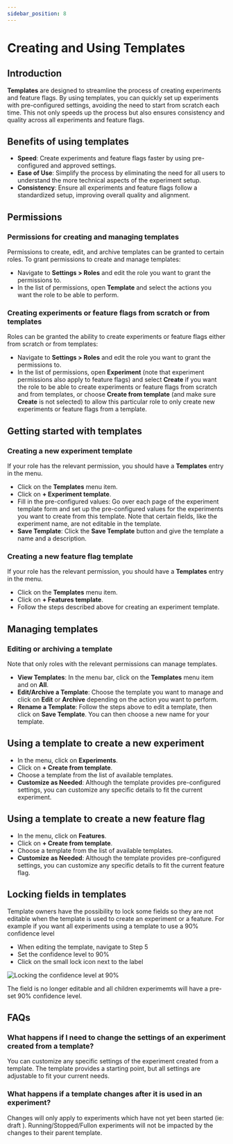 ```yaml
---
sidebar_position: 8
---
```



# Creating and Using Templates

## Introduction
**Templates** are designed to streamline the process of creating experiments and feature flags. By using templates, you can quickly set up experiments with pre-configured settings, avoiding the need to start from scratch each time. This not only speeds up the process but also ensures consistency and quality across all experiments and feature flags.

## Benefits of using templates
- **Speed**: Create experiments and feature flags faster by using pre-configured and approved settings.
- **Ease of Use**: Simplify the process by eliminating the need for all users to understand the more technical aspects of the experiment setup.
- **Consistency**: Ensure all experiments and feature flags follow a standardized setup, improving overall quality and alignment.

## Permissions

### Permissions for creating and managing templates
Permissions to create, edit, and archive templates can be granted to certain roles. To grant permissions to create and manage templates:
- Navigate to **Settings > Roles** and edit the role you want to grant the permissions to.
- In the list of permissions, open **Template** and select the actions you want the role to be able to perform.

### Creating experiments or feature flags from scratch or from templates
Roles can be granted the ability to create experiments or feature flags either from scratch or from templates:
- Navigate to **Settings > Roles** and edit the role you want to grant the permissions to.
- In the list of permissions, open **Experiment** (note that experiment permissions also apply to feature flags) and select **Create** if you want the role to be able to create experiments or feature flags from scratch and from templates, or choose **Create from template** (and make sure **Create** is not selected) to allow this particular role to only create new experiments or feature flags from a template.

## Getting started with templates

### Creating a new experiment template
If your role has the relevant permission, you should have a **Templates** entry in the menu.
- Click on the **Templates** menu item.
- Click on **+ Experiment template**.
- Fill in the pre-configured values: Go over each page of the experiment template form and set up the pre-configured values for the experiments you want to create from this template. Note that certain fields, like the experiment name, are not editable in the template.
- **Save Template**: Click the **Save Template** button and give the template a name and a description.

### Creating a new feature flag template
If your role has the relevant permission, you should have a **Templates** entry in the menu.
- Click on the **Templates** menu item.
- Click on **+ Features template**.
- Follow the steps described above for creating an experiment template.

## Managing templates

### Editing or archiving a template
Note that only roles with the relevant permissions can manage templates.
- **View Templates**: In the menu bar, click on the **Templates** menu item and on **All**.
- **Edit/Archive a Template**: Choose the template you want to manage and click on **Edit** or **Archive** depending on the action you want to perform.
- **Rename a Template**: Follow the steps above to edit a template, then click on **Save Template**. You can then choose a new name for your template.

## Using a template to create a new experiment
- In the menu, click on **Experiments**.
- Click on **+ Create from template**.
- Choose a template from the list of available templates.
- **Customize as Needed**: Although the template provides pre-configured settings, you can customize any specific details to fit the current experiment.

## Using a template to create a new feature flag
- In the menu, click on **Features**.
- Click on **+ Create from template**.
- Choose a template from the list of available templates.
- **Customize as Needed**: Although the template provides pre-configured settings, you can customize any specific details to fit the current feature flag.

## Locking fields in templates
Template owners have the possibility to lock some fields so they are not editable when the template is used to create an experiment or a feature.
For example if you want all experiments using a template to use a 90% confidence level
- When editing the template, navigate to Step 5
- Set the confidence level to 90%
- Click on the small lock icon next to the label

<Image img="experiment-create/locking-confidence-level.png" alt="Locking the confidence level at 90%" />

The field is no longer editable and all children experimemts will have a pre-set 90% confidence level.

## FAQs

### What happens if I need to change the settings of an experiment created from a template?
You can customize any specific settings of the experiment created from a template. The template provides a starting point, but all settings are adjustable to fit your current needs.

### What happens if a template changes after it is used in an experiment?
Changes will only apply to experiments which have not yet been started (ie: draft ). Running/Stopped/Fullon experiments will not be impacted by the changes to their parent template.  